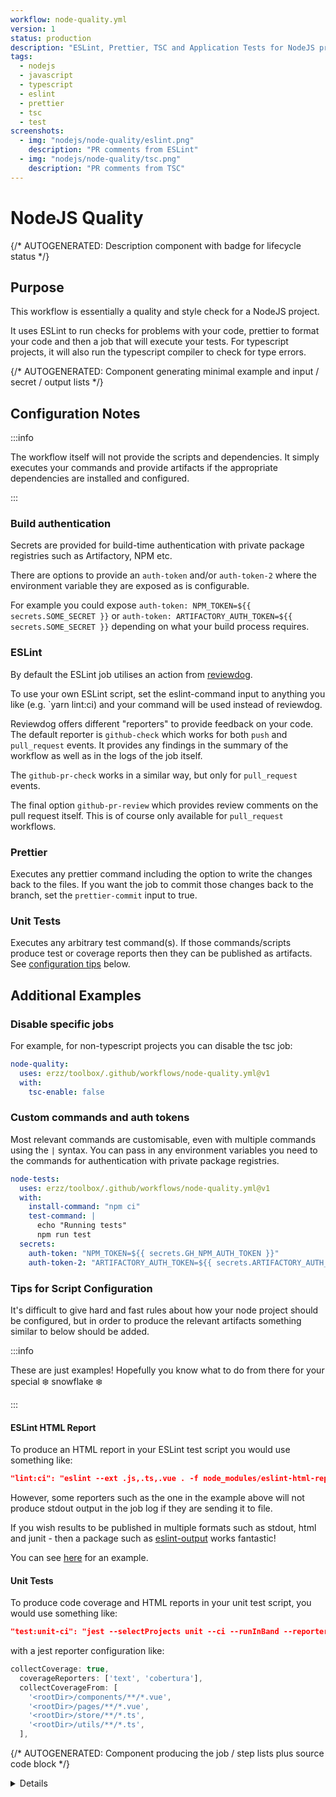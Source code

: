 ```yaml
---
workflow: node-quality.yml
version: 1
status: production
description: "ESLint, Prettier, TSC and Application Tests for NodeJS projects"
tags:
  - nodejs
  - javascript
  - typescript
  - eslint
  - prettier
  - tsc
  - test
screenshots:
  - img: "nodejs/node-quality/eslint.png"
    description: "PR comments from ESLint"
  - img: "nodejs/node-quality/tsc.png"
    description: "PR comments from TSC"
---
```



# NodeJS Quality

{/* AUTOGENERATED: Description component with badge for lifecycle status */}

<Description
  status={frontMatter.status}
  description={frontMatter.description}
  tags={frontMatter.tags}
  screenshots={frontMatter.screenshots}
/>

## Purpose

This workflow is essentially a quality and style check for a NodeJS project.

It uses ESLint to run checks for problems with your code, prettier to format your code and then a
job that will execute your tests. For typescript projects, it will also run the typescript compiler
to check for type errors.

{/* AUTOGENERATED: Component generating minimal example and input / secret / output lists */}

<Usage workflow={frontMatter.workflow} version={frontMatter.version} />

## Configuration Notes

:::info

The workflow itself will not provide the scripts and dependencies. It simply executes your commands
and provide artifacts if the appropriate dependencies are installed and configured.

:::

### Build authentication

Secrets are provided for build-time authentication with private package registries such as
Artifactory, NPM etc.

There are options to provide an `auth-token` and/or `auth-token-2` where the environment variable
they are exposed as is configurable.

For example you could expose `auth-token: NPM_TOKEN=${{ secrets.SOME_SECRET }}` or
`auth-token: ARTIFACTORY_AUTH_TOKEN=${{ secrets.SOME_SECRET }}` depending on what your build process
requires.

### ESLint

By default the ESLint job utilises an action from
[reviewdog](https://github.com/reviewdog/reviewdog).

To use your own ESLint script, set the eslint-command input to anything you like (e.g. `yarn
lint:ci) and your command will be used instead of reviewdog.

Reviewdog offers different "reporters" to provide feedback on your code. The default reporter is
`github-check` which works for both `push` and `pull_request` events. It provides any findings in
the summary of the workflow as well as in the logs of the job itself.

The `github-pr-check` works in a similar way, but only for `pull_request` events.

The final option `github-pr-review` which provides review comments on the pull request itself. This
is of course only available for `pull_request` workflows.

### Prettier

Executes any prettier command including the option to write the changes back to the files. If you
want the job to commit those changes back to the branch, set the `prettier-commit` input to true.

### Unit Tests

Executes any arbitrary test command(s). If those commands/scripts produce test or coverage reports
then they can be published as artifacts. See [configuration tips](#tips-for-script-configuration)
below.

## Additional Examples

### Disable specific jobs

For example, for non-typescript projects you can disable the tsc job:

```yaml
node-quality:
  uses: erzz/toolbox/.github/workflows/node-quality.yml@v1
  with:
    tsc-enable: false
```

### Custom commands and auth tokens

Most relevant commands are customisable, even with multiple commands using the `|` syntax. You can
pass in any environment variables you need to the commands for authentication with private package
registries.

```yaml
node-tests:
  uses: erzz/toolbox/.github/workflows/node-quality.yml@v1
  with:
    install-command: "npm ci"
    test-command: |
      echo "Running tests"
      npm run test
  secrets:
    auth-token: "NPM_TOKEN=${{ secrets.GH_NPM_AUTH_TOKEN }}"
    auth-token-2: "ARTIFACTORY_AUTH_TOKEN=${{ secrets.ARTIFACTORY_AUTH_TOKEN }}"
```

### Tips for Script Configuration

It's difficult to give hard and fast rules about how your node project should be configured, but in
order to produce the relevant artifacts something similar to below should be added.

:::info

These are just examples! Hopefully you know what to do from there for your special :snowflake:
snowflake :snowflake:

:::

#### ESLint HTML Report

To produce an HTML report in your ESLint test script you would use something like:

```json
"lint:ci": "eslint --ext .js,.ts,.vue . -f node_modules/eslint-html-reporter/reporter.js -o $GITHUB_WORKSPACE/eslint-report.html"
```

However, some reporters such as the one in the example above will not produce stdout output in the
job log if they are sending it to file.

If you wish results to be published in multiple formats such as stdout, html and junit - then a
package such as [eslint-output](https://www.npmjs.com/package/eslint-output) works fantastic!

You can see [here](https://github.com/erzz/toolbox/tree/main/tests/node-sample-app) for an example.

#### Unit Tests

To produce code coverage and HTML reports in your unit test script, you would use something like:

```json
"test:unit-ci": "jest --selectProjects unit --ci --runInBand --reporters jest-html-reporter jest-junit"
```

with a jest reporter configuration like:

```js
collectCoverage: true,
  coverageReporters: ['text', 'cobertura'],
  collectCoverageFrom: [
    '<rootDir>/components/**/*.vue',
    '<rootDir>/pages/**/*.vue',
    '<rootDir>/store/**/*.ts',
    '<rootDir>/utils/**/*.ts',
  ],
```

{/* AUTOGENERATED: Component producing the job / step lists plus source code block */}

<Details workflow={frontMatter.workflow} configs={frontMatter.configs} />

## Diagram

```mermaid
flowchart LR
    subgraph jobs
        format[Prettier]
        tsc[TSC]
        test[Tests]
        lint[ESLint]
    end
    subgraph Github
      subgraph artifacts[Artifacts]
        test -.-> utHTML[test-report.html]
        test -.-> utXML[junit.xml]
        test -.-> covXML[cobertura-coverage.xml]
      end
      lint --> pr[Pull Request]
      tsc --> pr
      format -.-> Commit
    end
```
